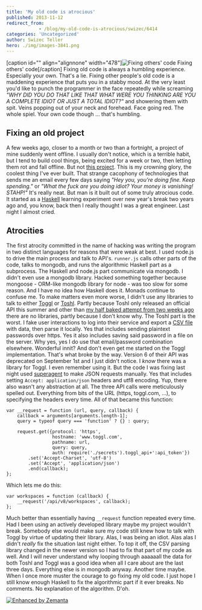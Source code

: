 ```yaml
---
title: 'My old code is atrocious'
published: 2013-11-12
redirect_from: 
            - /blog/my-old-code-is-atrocious/swizec/6414
categories: 'Uncategorized'
author: Swizec Teller
hero: ./img/images-3841.png
---
```

\[caption id="" align="alignnone" width="478"]![Fixing others' code](./img/images-3841.png "Fixing others' code") Fixing others' code\[/caption] Fixing old code is always a humbling experience. Especially your own. That's a lie. Fixing other people's old code is a maddening experience that puts you in a stabby mood. At the very least you'd like to punch the programmer in the face repeatedly while screaming _"WHY DID YOU DO THAT LIKE THAT WHAT WERE YOU THINKING ARE YOU A COMPLETE IDIOT OR JUST A TOTAL IDIOT?"_ and showering them with spit. Veins popping out of your neck and forehead. Face going red. The whole spiel. Your own code though ... that's humbling.

## Fixing an old project

A few weeks ago, closer to a month or two than a fortnight, a project of mine suddenly went offline. I usually don't notice, which is a terrible habit, but I tend to build cool things, being excited for a week or two, then letting them rot and fall offline. But not [this project](https://github.com/Swizec/Personal-Runway). This is my crowning glory, the coolest thing I've ever built. That strange cacophony of technologies that sends me an email every few days saying _"Hey you, you're doing fine. Keep spending."_ or _"What the fuck are you doing idiot? Your money is vanishing! STAHP!"_ It's really neat. But man is it built out of some truly atrocious code. It started as a [Haskell](http://haskell.org "Haskell (programming language)") learning experiment over new year's break two years ago and, you know, back then I really thought I was a great engineer. Last night I almost cried.

## Atrocities

The first atrocity committed in the name of hacking was writing the program in two distinct languages for reasons that were weak at best. I used node.js to drive the main process and talk to API's. `runner.js` calls other parts of the code, talks to mongodb, and runs the algorithmic Haskell part as a subprocess. The Haskell and node.js part communicate via mongodb. I didn't even use a mongodb library. Hacked something together because mongoose - ORM-like mongodb library for node - was too slow for some reason. And I have no idea how Haskell does it. Monads continue to confuse me. To make matters even more worse, I didn't use any libraries to talk to either [Toggl](http://www.toggl.com "Toggl.com") or [Toshl](http://toshl.com/). Partly because Toshl only released an official API this summer and other than [my half baked attempt from two weeks ago](http://swizec.com/blog/about-achieving-polymorphism-in-javascript/swizec/6370) there are no libraries, partly because I don't know why. The Toshl part is the worst. I fake user interactions to log into their service and export a [CSV file](http://en.wikipedia.org/wiki/Comma-separated_values "Comma-separated values") with data, then parse it locally. Yes that includes sending plaintext passwords over https. Yes it also includes saving said password in a file on the server. Why yes, yes I do use that email/password combination elsewhere. Wonderful innit? And don't even get me started on the Toggl implementation. That's what broke by the way. Version 6 of their API was deprecated on September 1st and I just didn't notice. I _know_ there was a library for Toggl. I even remember using it. But the code I was fixing last night used [superagent](https://github.com/visionmedia/superagent) to make JSON requests manually. Yes that includes setting `Accept: application/json` headers and utf8 encoding. Yup, there also wasn't any abstraction at all. The three API calls were meticulously spelled out. Everything from bits of the URL (https, toggl.com, ...), to specifying the headers every time. All of that became this function:

```
var __request = function (url, query, callback) {
    callback = arguments[arguments.length-1];
    query = typeof query === 'function' ? {} : query;

    request.get({protocol: 'https',
                 hostname: 'www.toggl.com',
                 pathname: url,
                 query: query,
                 auth: require('./secrets').toggl_api+':api_token'})
        .set('Accept-Charset', 'utf-8')
        .set('Accept', 'application/json')
        .end(callback);
};
```

Which lets me do this:

```
var workspaces = function (callback) {
    __request('/api/v8/workspaces', callback);
};
```

Much better than essentially having `__request` function repeated every time. Had I been using an actively developed library maybe my project wouldn't break. Somebody else would make sure my code still knew how to talk with Toggl by virtue of updating their library. Alas, I was being an idiot. Alas alas I didn't _really_ fix the situation last night either. To top it off, the CSV parsing library changed in the newer version so I had to fix that part of my code as well. And I will never understand why looping through aaaaaall the data for both Toshl and Toggl was a good idea when all I care about are the last three days. Everything else is in mongodb anyway. Another time maybe. When I once more muster the courage to go fixing my old code. I just hope I still know enough Haskell to fix the algorithmic part if it ever breaks. No comments. No explanation of the algorithm. D'oh.

[![Enhanced by Zemanta](http://img.zemanta.com/zemified_e.png?x-id=36ac71d4-54e8-45d0-a899-64e537bd545a)](http://www.zemanta.com/?px "Enhanced by Zemanta")